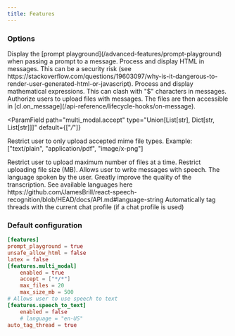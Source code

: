 ```yaml
---
title: Features
---
```


### Options

<ParamField path="prompt_playground" type="bool" default={true}>
  Display the [prompt playground](/advanced-features/prompt-playground) when
  passing a prompt to a message.
</ParamField>

<ParamField path="unsafe_allow_html" type="bool" default={false}>
  Process and display HTML in messages. This can be a security risk (see
  https://stackoverflow.com/questions/19603097/why-is-it-dangerous-to-render-user-generated-html-or-javascript).
</ParamField>

<ParamField path="latex" type="bool" default={false}>
  Process and display mathematical expressions. This can clash with "$"
  characters in messages.
</ParamField>

<ParamField path="multi_modal.enabled" type="bool" default={true}>
  Authorize users to upload files with messages. The files are then accessible
  in [cl.on_message](/api-reference/lifecycle-hooks/on-message).
</ParamField>

<ParamField
  path="multi_modal.accept"
  type="Union[List[str], Dict[str, List[str]]]"
  default={["*/*"]}
>
  Restrict user to only upload accepted mime file types. Example: ["text/plain",
  "application/pdf", "image/x-png"]
</ParamField>

<ParamField path="multi_modal.max_files" type="int" default={20}>
  Restrict user to upload maximum number of files at a time.
</ParamField>

<ParamField path="multi_modal.max_size_mb" type="int" default={500}>
  Restrict uploading file size (MB).
</ParamField>

<ParamField path="speech_to_text.enabled" type="bool" default={false}>
  Allows user to write messages with speech.
</ParamField>

<ParamField path="speech_to_text.language" type="string">
  The language spoken by the user. Greatly improve the quality of the
  transcription. See available languages here
  https://github.com/JamesBrill/react-speech-recognition/blob/HEAD/docs/API.md#language-string
</ParamField>

<ParamField path="auto_tag_thread" type="bool">
  Automatically tag threads with the current chat profile (if a chat profile is
  used)
</ParamField>

### Default configuration

```toml
[features]
prompt_playground = true
unsafe_allow_html = false
latex = false
[features.multi_modal]
    enabled = true
    accept = ["*/*"]
    max_files = 20
    max_size_mb = 500
# Allows user to use speech to text
[features.speech_to_text]
    enabled = false
    # language = "en-US"
auto_tag_thread = true
```
